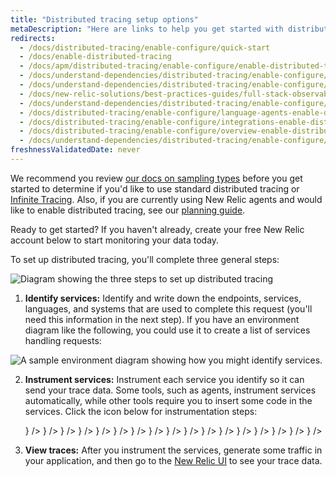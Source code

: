 ```yaml
---
title: "Distributed tracing setup options"
metaDescription: "Here are links to help you get started with distributed tracing"
redirects:
  - /docs/distributed-tracing/enable-configure/quick-start
  - /docs/enable-distributed-tracing
  - /docs/apm/distributed-tracing/enable-configure/enable-distributed-tracing
  - /docs/understand-dependencies/distributed-tracing/enable-configure/apm-enable-distributed-tracing
  - /docs/understand-dependencies/distributed-tracing/enable-configure/enable-distributed-tracing
  - /docs/new-relic-solutions/best-practices-guides/full-stack-observability/best-practices-enable-distributed-tracing
  - /docs/understand-dependencies/distributed-tracing/enable-configure/language-agents-enable-distributed-tracing
  - /docs/distributed-tracing/enable-configure/language-agents-enable-distributed-tracing
  - /docs/distributed-tracing/enable-configure/integrations-enable-distributed-tracing
  - /docs/distributed-tracing/enable-configure/overview-enable-distributed-tracing
  - /docs/understand-dependencies/distributed-tracing/enable-configure/overview-enable-distributed-tracing
freshnessValidatedDate: never
---
```




















We recommend you review [our docs on sampling types](/docs/distributed-tracing/concepts/how-new-relic-distributed-tracing-works) before you get started to determine if you'd like to use standard distributed tracing or [Infinite Tracing](/docs/distributed-tracing/infinite-tracing/introduction-infinite-tracing). Also, if you are currently using New Relic <InlinePopover type="apm" /> agents and would like to enable distributed tracing, see our [planning guide](/docs/distributed-tracing/concepts/distributed-tracing-planning-guide).

Ready to get started? If you haven't already, create your free New Relic account below to start monitoring your data today.

<InlineSignup/>

To set up distributed tracing, you'll complete three general steps:

<img
  title="Diagram showing the three steps to set up distributed tracing."
  alt="Diagram showing the three steps to set up distributed tracing"
  src={distributedtracingHighLevelDistTr}
/>

1. <DoNotTranslate>**Identify services:**</DoNotTranslate> Identify and write down the endpoints, services, languages, and systems that are used to complete this request (you'll need this information in the next step). If you have an environment diagram like the following, you could use it to create a list of services handling requests:

<img
  title="A sample environment diagram showing how you might identify services."
  alt="A sample environment diagram showing how you might identify services."
  src={distributedtracingDistributedTracingMap}
/>

2. <DoNotTranslate>**Instrument services:**</DoNotTranslate> Instrument each service you identify so it can send your trace data. Some tools, such as <InlinePopover type="apm" /> agents, instrument services automatically, while other tools require you to insert some code in the services. Click the icon below for instrumentation steps:

    <TechTileGrid>
      <TechTile
        name="Android mobile monitoring"
        to="/docs/mobile-monitoring/new-relic-mobile-android/get-started/new-relic-mobile-and-dt"
        icon={<img src={distributedtracingMobilemonitoring} alt="New Relic Android Mobile"/>}
      />
      <TechTile
        name="APM: C"
        to="/docs/apm/agents/c-sdk/instrumentation/distributed-tracing-c-sdk"
        icon={<img src={distributedtracingC} alt="C"/>}
      />
      <TechTile
        name="APM: Golang"
        to="/docs/apm/agents/go-agent/configuration/distributed-tracing-go-agent"
        icon={<img src={distributedtracingGo} alt="Golang"/>}
      />
      <TechTile
        name="APM: Java"
        to="/docs/apm/agents/java-agent/configuration/distributed-tracing-java-agent"
        icon={<img src={distributedtracingJava} alt="Java"/>}
      />
      <TechTile
        name="APM: .NET"
        to="/docs/apm/agents/net-agent/configuration/distributed-tracing-net-agent"
        icon={<img src={distributedtracingDotnet} alt=".NET"/>}
      />
      <TechTile
        name="APM: Node.js"
        to="/docs/apm/agents/nodejs-agent/installation-configuration/distributed-tracing-nodejs-agent"
        icon={<img src={distributedtracingNodejs} alt="Node.js"/>}
      />
      <TechTile
        name="APM: PHP"
        to="/docs/apm/agents/php-agent/configuration/distributed-tracing-php-agent"
        icon={<img src={distributedtracingPhp} alt="PHP"/>}
      />
      <TechTile
        name="APM: Python"
        to="/docs/apm/agents/python-agent/configuration/distributed-tracing-python-agent"
        icon={<img src={distributedtracingPython} alt="Python"/>}
      />
      <TechTile
        name="APM: Ruby"
        to="/docs/apm/agents/ruby-agent/configuration/distributed-tracing-ruby-agent"
        icon={<img src={distributedtracingRuby} alt="Ruby"/>}
      />
      <TechTile
        name="AWS Lambda Functions"
        to="/docs/serverless-function-monitoring/aws-lambda-monitoring/enable-lambda-monitoring/configure-serverless-monitoring-aws-lambda"
        icon={<img src={distributedtracingAwsLambda} alt="AWS Lambda Functions"/>}
      />
      <TechTile
        name="AWS X-Ray"
        to="/docs/integrations/amazon-integrations/aws-integrations-list/aws-x-ray-monitoring-integration"
        icon={<img src={distributedtracingAwsXray} alt="AWS X-Ray"/>}
      />
      <TechTile
        name="Browser monitoring"
        to="/docs/browser/new-relic-browser/browser-pro-features/browser-data-distributed-tracing"
        icon={<img src={distributedtracingBrowser} alt="New Relic Browser"/>}
      />
      <TechTile
        name="iOS mobile monitoring"
        to="/docs/mobile-monitoring/new-relic-mobile-ios/get-started/new-relic-ios-and-dt"
        icon={<img src={distributedtracingMobilemonitoring} alt="New Relic iOS Mobile"/>}
      />
      <TechTile
        name="Kamon"
        to="/docs/integrations/open-source-telemetry-integrations/kamon/kamon-reporter"
        icon={<img src={distributedtracingKamon} alt="Kamon"/>}
      />
      <TechTile
        name="OpenTelemetry"
        to="/docs/integrations/open-source-telemetry-integrations/opentelemetry/opentelemetry-quick-start"
        icon={<img src={distributedtracingOpenTelemetry} alt="OpenTelemetry"/>}
      />
      <TechTile
        name="Trace API: generic format"
        to="/docs/understand-dependencies/distributed-tracing/trace-api/report-new-relic-format-traces-trace-api"
        icon={<img src={distributedtracingNewRelicOld} alt="New Relic format: use your own integration"/>}
      />
      <TechTile
        name="Trace API: Zipkin format"
        to="/docs/understand-dependencies/distributed-tracing/trace-api/report-zipkin-format-traces-trace-api"
        icon={<img src={distributedtracingZipkin} alt="Zipkin format custom integration"/>}
      />
    </TechTileGrid>

3. <DoNotTranslate>**View traces:**</DoNotTranslate> After you instrument the services, generate some traffic in your application, and then go to the [New Relic UI](https://one.newrelic.com/launcher/distributed-tracing.launcher) to see your trace data.
